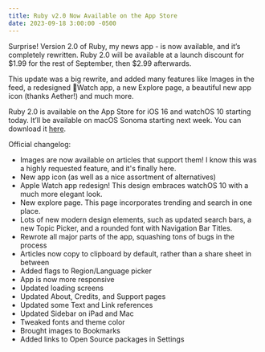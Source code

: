 ```yaml
---
title: Ruby v2.0 Now Available on the App Store
date: 2023-09-18 3:00:00 -0500
---
```


<Float src="/apps/Ruby.png" alt="Ruby app icon" />

Surprise! Version 2.0 of Ruby, my news app - is now available, and it’s completely rewritten. Ruby 2.0 will be available at a launch discount for $1.99 for the rest of September, then $2.99 afterwards.

This update was a big rewrite, and added many features like Images in the feed, a redesigned Watch app, a new Explore page, a beautiful new app icon (thanks Aether!) and much more.

Ruby 2.0 is available on the App Store for iOS 16 and watchOS 10 starting today. It’ll be available on macOS Sonoma starting next week. You can download it [here]().

Official changelog: 

- Images are now available on articles that support them! I know this was a highly requested feature, and it's finally here.
- New app icon (as well as a nice assortment of alternatives)
- Apple Watch app redesign! This design embraces watchOS 10 with a much more elegant look.
- New explore page. This page incorporates trending and search in one place.
- Lots of new modern design elements, such as updated search bars, a new Topic Picker, and a rounded font with Navigation Bar Titles.
- Rewrote all major parts of the app, squashing tons of bugs in the process
- Articles now copy to clipboard by default, rather than a share sheet in between
- Added flags to Region/Language picker
- App is now more responsive
- Updated loading screens
- Updated About, Credits, and Support pages
- Updated some Text and Link references
- Updated Sidebar on iPad and Mac
- Tweaked fonts and theme color
- Brought images to Bookmarks
- Added links to Open Source packages in Settings
